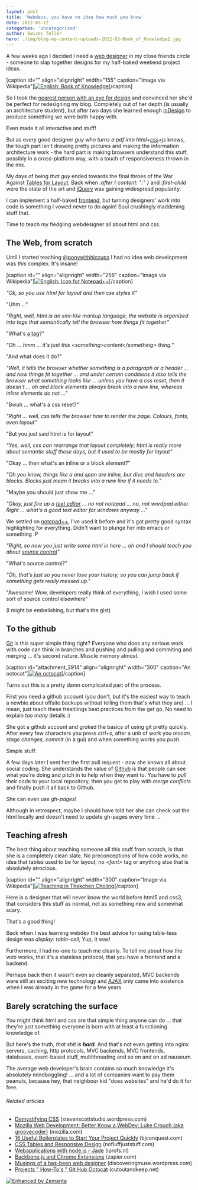 ```yaml
---
layout: post
title: 'Webdevs, you have no idea how much you know'
date: 2012-03-12
categories: 'Uncategorized'
author: Swizec Teller
hero: ./img/blog-wp-content-uploads-2012-03-Book_of_Knowledge2.jpg
---
```

A few weeks ago I decided I need a [web designer](http://en.wikipedia.org/wiki/Web_design "Web design") in my close friends circle - someone to slap together designs for my half-baked weekend project ideas.



\[caption id="" align="alignright" width="155" caption="Image via Wikipedia"][![English: Book of Knowledge](./img/blog-wp-content-uploads-2012-03-Book_of_Knowledge2.jpg "English: Book of Knowledge")](http://commons.wikipedia.org/wiki/File:Book_of_Knowledge.jpg)\[/caption]



So I took the [nearest person with an eye for design](http://twitter.com/ponywithhiccups) and convinced her she'd be perfect for redesigning my blog. Completely out of her depth (is usually an architecture student), but after two days she learned enough [inDesign](http://www.adobe.com/products/indesign/main.html "Adobe InDesign") to produce something we were both happy with.



Even made it all interactive and stuff!



But as every good designer _guy who turns a pdf into html+[css](http://en.wikipedia.org/wiki/Cascading_Style_Sheets "Cascading Style Sheets")+js_ knows, the tough part isn't drawing pretty pictures and making the information architecture work - the hard part is making browsers understand this stuff, possibly in a cross-platform way, with a touch of responsiveness thrown in the mix.



My days of being _that guy_ ended towards the final throes of the War Against [Tables for Layout](http://en.wikipedia.org/wiki/Tableless_web_design "Tableless web design"). Back when _:after { content: ":" }_ and _:first-child_ were the state of the art and [jQuery](http://jquery.com/ "JQuery") was gaining widespread popularity.



I can implement a half-baked [frontend](http://en.wikipedia.org/wiki/Front_and_back_ends "Front and back ends"), but turning designers' work into code is something I vowed never to do again! Soul crushingly maddening stuff that.



Time to teach my fledgling webdesigner all about html and css.

## The Web, from scratch

Until I started teaching [@ponywithhiccups](http://twitter.com/ponywithhiccups) I had no idea web development was _this_ complex. It's insane!



\[caption id="" align="alignright" width="256" caption="Image via Wikipedia"][![English: Icon for Notepad++](./img/blog-wp-content-uploads-2012-03-Notepad_plus_plus2.png "English: Icon for Notepad++")](http://commons.wikipedia.org/wiki/File:Notepad_plus_plus.png)\[/caption]



_"Ok, so you use html for layout and then css styles it"_



"Uhm ..."



_"Right, well, html is an xml-like markup language; the website is organized into tags that semantically tell the browser how things fit together"_



"What's [a tag](http://en.wikipedia.org/wiki/HTML_element "HTML element")?"



_"Oh ... hmm ... it's just this &lt;something>content&lt;/something> thing."_



"And what does it do?"



_"Well, it tells the browser whether something is a paragraph or a header ... and how things fit together ... and under certain conditions it also tells the browser what something looks like ... unless you have a css reset, then it doesn't ... oh and block elements always break into a new line, whereas inline elements do not ..."_



"Bwuh ... what's a css reset?"



_"Right ... well, css tells the browser how to render the page. Colours, fonts, even layout"_



"But you just said html is for layout"



_"Yes, well, css can rearrange that layout completely; html is really more about semantic stuff these days, but it used to be mostly for layout"_



"Okay ... then what's an inline or a block element?"



_"Oh you know, things like a and span are inline, but divs and headers are blocks. Blocks just mean it breaks into a new line if it needs to."_



"Maybe you should just show me ..."



_"Okay, just fire up a [text editor](http://en.wikipedia.org/wiki/Text_editor "Text editor") ... no not notepad ... no, not wordpad either. Right ... what's a good text editor for windows anyway ..."_



We settled on [notepad++](http://www.notepad-plus-plus.org/ "Notepad++"), I've used it before and it's got pretty good syntax highlighting for everything. Didn't want to plunge her into emacs or something :P



_"Right, so now you just write some html in here ... oh and I should teach you about [source control](http://en.wikipedia.org/wiki/Revision_control "Revision control")"_



"What's source control?"



_"Oh, that's just so you never lose your history, so you can jump back if something gets really messed up."_



"Awesome! Wow, developers really think of everything, I wish I used some sort of source control elsewhere"



(I might be embelishing, but that's the gist)

## To the github

[Git](http://git-scm.com "Git (software)") is this super simple thing right? Everyone who does any serious work with code can think in branches and pushing and pulling and commiting and merging ... it's second nature. Muscle memory almost.



\[caption id="attachment_3914" align="alignright" width="300" caption="An octocat"][![An octocat](./img/blog-wp-content-uploads-2012-03-4325726291_7535aa8037-300x199.jpg "An octocat")](http://swizec.com/blog/wp-content/uploads/2012/03/4325726291_7535aa8037.jpg)\[/caption]



Turns out this is a pretty damn complicated part of the process.



First you need a github account (you don't, but it's the easiest way to teach a newbie about offsite backups without telling them that's what they are) ... I mean, just teach these freshlings best practices from the get go. No need to explain _too many_ details :)



She got a github account and groked the basics of using git pretty quickly. After every few characters you press _ctrl+s_, after a unit of work you _rescan, stage changes, commit_ (in a gui) and when something works you _push_.



Simple stuff.



A few days later I sent her the first pull request - now she knows all about social coding. She understands the value of [Github](http://github.com "GitHub") is that people can see what you're doing and pitch in to help when they want to. You have to _pull_ their code to your local repository, then you get to play with _merge conflicts_ and finally push it all back to Github.



She can even use _gh-pages_!



Although in retrospect, maybe I should have told her she can check out the html locally and doesn't need to update gh-pages every time ...

## Teaching afresh

The best thing about teaching someone all this stuff from scratch, is that she is a completely clean slate. No preconceptions of how code works, no idea that tables used to be for layout, no _&lt;font>_ tag or anything else that is absolutely atrocious.



\[caption id="" align="alignright" width="300" caption="Image via Wikipedia"][![Teaching in Thekchen Choling](./img/blog-wp-content-uploads-2012-03-300px-Teaching-8001.jpg "Teaching in Thekchen Choling")](http://en.wikipedia.org/wiki/File:Teaching-800.jpg)\[/caption]



Here is a designer that will never know the world before html5 and css3, that considers this stuff as normal, not as something new and somewhat scary.



That's a good thing!



Back when I was learning webdev the best advice for using table-less design was _display: table-cell;_ Yup, it was!



Furthermore, I had no-one to teach me cleanly. To tell me about how the web works, that it's a stateless protocol, that you have a frontend and a backend.



Perhaps back then it wasn't even so cleanly separated, MVC backends were still an exciting new technology and [AJAX](http://en.wikipedia.org/wiki/Ajax_%28programming%29 "Ajax (programming)") only came into existence when I was already in the game for a few years.

## Barely scratching the surface

You might think html and css are that simple thing anyone can do ... that they're just something everyone is born with at least a functioning knowledge of.



But here's the truth, _that shit is **hard**._ And that's not even getting into nginx servers, caching, http protocols, MVC backends, MVC frontends, databases, event-based stuff, multithreading and so on and on ad nauseum.



The average web developer's brain contains so much knowledge it's absolutely mindboggling! ... and a lot of companies want to pay them peanuts, because hey, that neighbour kid "does websites" and he'd do it for free.

###### Related articles

- [Demystifying CSS](http://stevenscottstudio.wordpress.com/2012/03/08/demystifying-css/) (stevenscottstudio.wordpress.com)
- [Mozilla Web Development: Better Know a WebDev: Luke Crouch (aka groovecoder)](http://blog.mozilla.com/webdev/2012/03/09/better-know-a-webdev-luke-crouch-aka-groovecoder/) (mozilla.com)
- [16 Useful Boilerplates to Start Your Project Quickly](http://bjconquest.com/2012/03/06/16-useful-boilerplates-to-start-your-project-quickly/) (bjconquest.com)
- [CSS Tables and Responsive Design](http://www.nofluffjuststuff.com/blog/terry_ryan/2012/01/css_tables_and_responsive_design) (nofluffjuststuff.com)
- [Webapplications with node.js - Jade](http://blog.iprofs.nl/2012/03/05/webapplications-with-node-js-jade/) (iprofs.nl)
- [Backbone.js and Chrome Extensions](https://zapier.com/blog/2012/02/23/backbonejs-within-chrome-extension/) (zapier.com)
- [Musings of a has-been web designer](http://discoveringmuse.wordpress.com/2012/03/09/musings-of-a-has-been-web-designer/) (discoveringmuse.wordpress.com)
- [Projects " How-To's " Git Hub Octocat](http://www.cutoutandkeep.net//projects/github-octocat) (cutoutandkeep.net)

[![Enhanced by Zemanta](http://img.zemanta.com/zemified_e.png?x-id=d1ac8b4a-0336-49c7-aca6-e7b68618ae29)](http://www.zemanta.com/ "Enhanced by Zemanta")